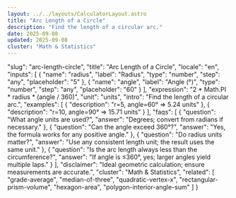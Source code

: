 ```yaml
---
layout: ../../layouts/CalculatorLayout.astro
title: "Arc Length of a Circle"
description: "Find the length of a circular arc."
date: 2025-09-08
updated: 2025-09-08
cluster: "Math & Statistics"
---
```


  "slug": "arc-length-circle",
  "title": "Arc Length of a Circle",
  "locale": "en",
  "inputs": [
    {
      "name": "radius",
      "label": "Radius",
      "type": "number",
      "step": "any",
      "placeholder": "5"
    },
    {
      "name": "angle",
      "label": "Angle (°)",
      "type": "number",
      "step": "any",
      "placeholder": "60"
    }
  ],
  "expression": "2 * Math.PI * radius * (angle / 360)",
  "unit": "units",
  "intro": "Find the length of a circular arc.",
  "examples": [
    {
      "description": "r=5, angle=60° ⇒ 5.24 units"
    },
    {
      "description": "r=10, angle=90° ⇒ 15.71 units"
    }
  ],
  "faqs": [
    {
      "question": "What angle units are used?",
      "answer": "Degrees; convert from radians if necessary."
    },
    {
      "question": "Can the angle exceed 360°?",
      "answer": "Yes, the formula works for any positive angle."
    },
    {
      "question": "Do radius units matter?",
      "answer": "Use any consistent length unit; the result uses the same unit."
    },
    {
      "question": "Is the arc length always less than the circumference?",
      "answer": "If angle is ≤360°, yes; larger angles yield multiple laps."
    }
  ],
  "disclaimer": "Ideal geometric calculation; ensure measurements are accurate.",
  "cluster": "Math & Statistics",
  "related": [
    "grade-average",
    "median-of-three",
    "quadratic-vertex-x",
    "rectangular-prism-volume",
    "hexagon-area",
    "polygon-interior-angle-sum"
  ]
}

<Calculator schema={schema} />
